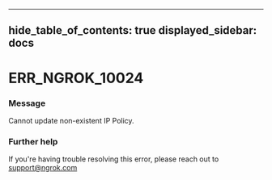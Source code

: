 

---
hide_table_of_contents: true
displayed_sidebar: docs
---


# ERR_NGROK_10024

### Message
Cannot update non-existent IP Policy.

<ErrorDetails error="err_ngrok_10024" />



### Further help
If you're having trouble resolving this error, please reach out to [support@ngrok.com](mailto:support@ngrok.com?subject=Help%20with%20ERR_NGROK_10024)

